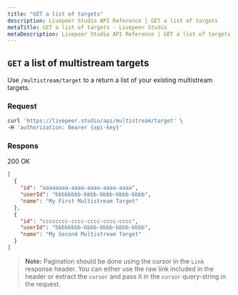 ```yaml
---
title: "GET a list of targets"
description: Livepeer Studio API Reference | GET a list of targets
metaTitle: GET a list of targets - Livepeer Studio
metaDescription: Livepeer Studio API Reference | GET a list of targets
---
```


## `GET` a list of multistream targets

Use `/multistream/target` to a return a list of your existing multistream
targets.

### Request

```bash
curl 'https://livepeer.studio/api/multistream/target' \
-H 'authorization: Bearer {api-key}'
```


### Respons

200 OK

```json
[
  {
    "id": "aaaaaaaa-aaaa-aaaa-aaaa-aaaa",
    "userId": "bbbbbbbb-bbbb-bbbb-bbbb-bbbb",
    "name": "My First Multistream Target"
  },
  {
    "id": "cccccccc-cccc-cccc-cccc-cccc",
    "userId": "bbbbbbbb-bbbb-bbbb-bbbb-bbbb",
    "name": "My Second Multistream Target"
  }
]
```

> **Note:** Pagination should be done using the cursor in the `Link` response header. You
can either use the raw link included in the header or extract the `cursor` and
pass it in the `cursor` query-string in the request.
